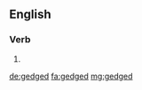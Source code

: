 ==English==

===Verb===
{{head|en}}

# {{en-past of|gedge}}

[[de:gedged]]
[[fa:gedged]]
[[mg:gedged]]